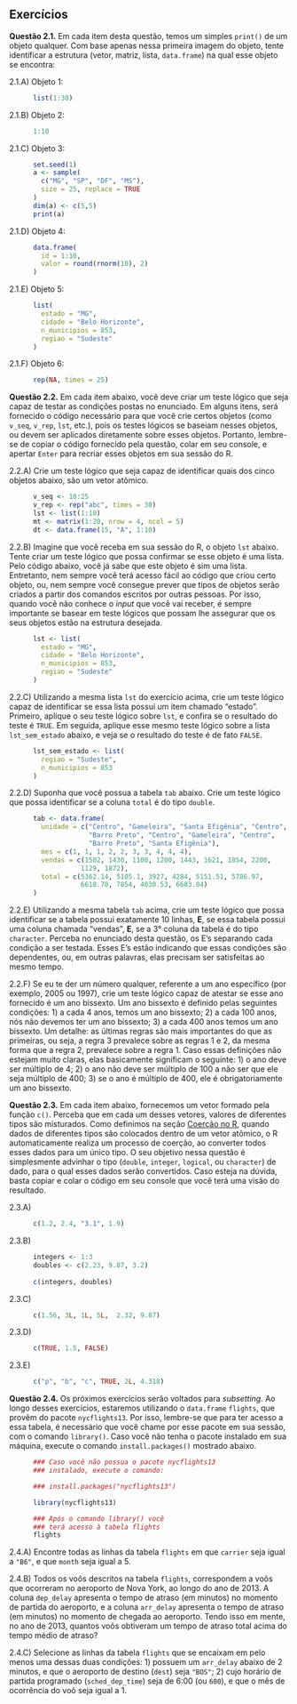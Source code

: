 



## Exercícios {.unnumbered}



**Questão 2.1.** Em cada item desta questão, temos um simples `print()` de um objeto qualquer. Com base apenas nessa primeira imagem do objeto, tente identificar a estrutura (vetor, matriz, lista, `data.frame`) na qual esse objeto se encontra:

2.1.A) Objeto 1:

```r
      list(1:30)
```




2.1.B) Objeto 2:

```r
      1:10
```

2.1.C) Objeto 3:

```r
      set.seed(1)
      a <- sample(
        c("MG", "SP", "DF", "MS"),
        size = 25, replace = TRUE
      )
      dim(a) <- c(5,5)
      print(a)
```


2.1.D) Objeto 4: 

```r
      data.frame(
        id = 1:10,
        valor = round(rnorm(10), 2)
      )
```



2.1.E) Objeto 5:

```r
      list(
        estado = "MG",
        cidade = "Belo Horizonte",
        n_municipios = 853,
        regiao = "Sudeste"
      )
```

2.1.F) Objeto 6:

```r
      rep(NA, times = 25)
```






**Questão 2.2.** Em cada item abaixo, você deve criar um teste lógico que seja capaz de testar as condições postas no enunciado. Em alguns itens, será fornecido o código necessário para que você crie certos objetos (como `v_seq`, `v_rep`, `lst`, etc.), pois os testes lógicos se baseiam nesses objetos, ou devem ser aplicados diretamente sobre esses objetos. Portanto, lembre-se de copiar o código fornecido pela questão, colar em seu console, e apertar `Enter` para recriar esses objetos em sua sessão do R.

2.2.A) Crie um teste lógico que seja capaz de identificar quais dos cinco objetos abaixo, são um vetor atômico.

```r
      v_seq <- 10:25
      v_rep <- rep("abc", times = 30)
      lst <- list(1:10)
      mt <- matrix(1:20, nrow = 4, ncol = 5)
      dt <- data.frame(15, "A", 1:10)
```




2.2.B) Imagine que você receba em sua sessão do R, o objeto `lst` abaixo. Tente criar um teste lógico que possa confirmar se esse objeto é uma lista. Pelo código abaixo, você já sabe que este objeto é sim uma lista. Entretanto, nem sempre você terá acesso fácil ao código que criou certo objeto, ou, nem sempre você consegue prever que tipos de objetos serão criados a partir dos comandos escritos por outras pessoas. Por isso, quando você não conhece o *input* que você vai receber, é sempre importante se basear em teste lógicos que possam lhe assegurar que os seus objetos estão na estrutura desejada.

```r
      lst <- list(
        estado = "MG",
        cidade = "Belo Horizonte",
        n_municipios = 853,
        regiao = "Sudeste"
      )
```


2.2.C) Utilizando a mesma lista `lst` do exercício acima, crie um teste lógico capaz de identificar se essa lista possui um item chamado "estado". Primeiro, aplique o seu teste lógico sobre `lst`, e confira se o resultado do teste é `TRUE`. Em seguida, aplique esse mesmo teste lógico sobre a lista `lst_sem_estado` abaixo, e veja se o resultado do teste é de fato `FALSE`.

```r
      lst_sem_estado <- list(
        regiao = "Sudeste",
        n_municipios = 853
      )
```


2.2.D) Suponha que você possua a tabela `tab` abaixo. Crie um teste lógico que possa identificar se a coluna `total` é do tipo `double`.


```r
      tab <- data.frame(
        unidade = c("Centro", "Gameleira", "Santa Efigênia", "Centro",
                    "Barro Preto", "Centro", "Gameleira", "Centro",
                    "Barro Preto", "Santa Efigênia"),
        mes = c(1, 1, 1, 2, 2, 3, 3, 4, 4, 4),
        vendas = c(1502, 1430, 1100, 1200, 1443, 1621, 1854, 2200,
                  1129, 1872),
        total = c(5362.14, 5105.1, 3927, 4284, 5151.51, 5786.97, 
                  6618.78, 7854, 4030.53, 6683.04)
      )
```


2.2.E) Utilizando a mesma tabela `tab` acima, crie um teste lógico que possa identificar se a tabela possui exatamente 10 linhas, **E**, se essa tabela possui uma coluna chamada "vendas", **E**, se a 3° coluna da tabela é do tipo `character`. Perceba no enunciado desta questão, os E's separando cada condição a ser testada. Esses E's estão indicando que essas condições são dependentes, ou, em outras palavras, elas precisam ser satisfeitas ao mesmo tempo.






2.2.F) Se eu te der um número qualquer, referente a um ano específico (por exemplo, 2005 ou 1997), crie um teste lógico capaz de atestar se esse ano fornecido é um ano bissexto. Um ano bissexto é definido pelas seguintes condições: 1) a cada 4 anos, temos um ano bissexto; 2) a cada 100 anos, nós não devemos ter um ano bissexto; 3) a cada 400 anos temos um ano bissexto. Um detalhe: as últimas regras são mais importantes do que as primeiras, ou seja, a regra 3 prevalece sobre as regras 1 e 2, da mesma forma que a regra 2, prevalece sobre a regra 1. Caso essas definições não estejam muito claras, elas basicamente significam o seguinte: 1) o ano deve ser múltiplo de 4; 2) o ano não deve ser múltiplo de 100 a não ser que ele seja múltiplo de 400; 3) se o ano é múltiplo de 400, ele é obrigatoriamente um ano bissexto.




**Questão 2.3.** Em cada item abaixo, fornecemos um vetor formado pela função `c()`. Perceba que em cada um desses vetores, valores de diferentes tipos são misturados. Como definimos na seção [Coerção no R](#sec:coercion_R_fundamentos), quando dados de diferentes tipos são colocados dentro de um vetor atômico, o R automaticamente realiza um processo de coerção, ao converter todos esses dados para um único tipo. O seu objetivo nessa questão é simplesmente advinhar o tipo (`double`, `integer`, `logical`, ou `character`) de dado, para o qual esses dados serão convertidos. Caso esteja na dúvida, basta copiar e colar o código em seu console que você terá uma visão do resultado.


2.3.A)

```r
      c(1.2, 2.4, "3.1", 1.9)
```


2.3.B)

```r
      integers <- 1:3
      doubles <- c(2.23, 9.87, 3.2)
      
      c(integers, doubles)
```



2.3.C)


```r
      c(1.56, 3L, 1L, 5L,  2.32, 9.87)
```


2.3.D)


```r
      c(TRUE, 1.5, FALSE)
```


2.3.E)

```r
      c("p", "b", "c", TRUE, 2L, 4.318)
```




**Questão 2.4.** Os próximos exercícios serão voltados para *subsetting*. Ao longo desses exercícios, estaremos utilizando o `data.frame` `flights`, que provêm do pacote `nycflights13`. Por isso, lembre-se que para ter acesso a essa tabela, é necessário que você chame por esse pacote em sua sessão, com o comando `library()`. Caso você não tenha o pacote instalado em sua máquina, execute o comando `install.packages()` mostrado abaixo.

```r
      ### Caso você não possua o pacote nycflights13
      ### instalado, execute o comando:

      ### install.packages("nycflights13")

      library(nycflights13)

      ### Após o comando library() você
      ### terá acesso à tabela flights
      flights
```


2.4.A) Encontre todas as linhas da tabela `flights` em que `carrier` seja igual a `"B6"`, e que `month` seja igual a 5.



2.4.B) Todos os voôs descritos na tabela `flights`, correspondem a voôs que ocorreram no aeroporto de Nova York, ao longo do ano de 2013. A coluna `dep_delay` apresenta o tempo de atraso (em minutos) no momento de partida do aeroporto, e a coluna `arr_delay` apresenta o tempo de atraso (em minutos) no momento de chegada ao aeroporto. Tendo isso em mente, no ano de 2013, quantos voôs obtiveram um tempo de atraso total acima do tempo médio de atraso?


2.4.C) Selecione as linhas da tabela `flights` que se encaixam em pelo menos uma dessas duas condições: 1) possuem um `arr_delay` abaixo de 2 minutos, e que o aeroporto de destino (`dest`) seja `"BOS"`; 2) cujo horário de partida programado (`sched_dep_time`) seja de 6:00 (ou `600`), e que o mês de ocorrência do voô seja igual a 1.










